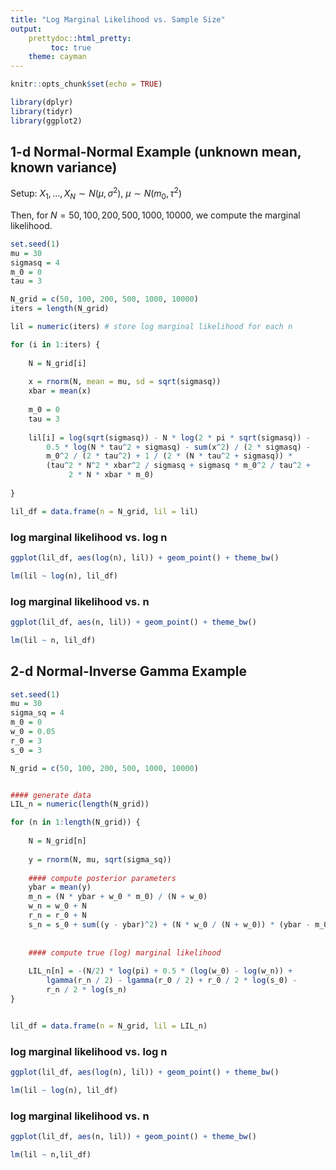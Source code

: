 ```yaml
---
title: "Log Marginal Likelihood vs. Sample Size"
output:
    prettydoc::html_pretty:
         toc: true
    theme: cayman
---
```


```r
knitr::opts_chunk$set(echo = TRUE)
```

```r
library(dplyr)
library(tidyr)
library(ggplot2)


```

## 1-d Normal-Normal Example (unknown mean, known variance)

Setup: $X_1, \ldots, X_N \sim N(\mu, \sigma^2)$, $\mu \sim N\left( m_0, \tau^2 \right)$ 

Then, for $N = 50, 100, 200, 500, 1000, 10000$, we compute the marginal likelihood. 

```r
set.seed(1)
mu = 30
sigmasq = 4
m_0 = 0 
tau = 3

N_grid = c(50, 100, 200, 500, 1000, 10000)
iters = length(N_grid)

lil = numeric(iters) # store log marginal likelihood for each n

for (i in 1:iters) {
    
    N = N_grid[i]
    
    x = rnorm(N, mean = mu, sd = sqrt(sigmasq))
    xbar = mean(x)
    
    m_0 = 0 
    tau = 3
    
    lil[i] = log(sqrt(sigmasq)) - N * log(2 * pi * sqrt(sigmasq)) - 
        0.5 * log(N * tau^2 + sigmasq) - sum(x^2) / (2 * sigmasq) - 
        m_0^2 / (2 * tau^2) + 1 / (2 * (N * tau^2 + sigmasq)) * 
        (tau^2 * N^2 * xbar^2 / sigmasq + sigmasq * m_0^2 / tau^2 + 
             2 * N * xbar * m_0)
    
}

lil_df = data.frame(n = N_grid, lil = lil)
```

### log marginal likelihood vs. log n

```r
ggplot(lil_df, aes(log(n), lil)) + geom_point() + theme_bw()

lm(lil ~ log(n), lil_df)
```

### log marginal likelihood vs. n

```r
ggplot(lil_df, aes(n, lil)) + geom_point() + theme_bw()

lm(lil ~ n, lil_df)
```




## 2-d Normal-Inverse Gamma Example

```r
set.seed(1)
mu = 30
sigma_sq = 4
m_0 = 0
w_0 = 0.05
r_0 = 3
s_0 = 3

N_grid = c(50, 100, 200, 500, 1000, 10000)


#### generate data
LIL_n = numeric(length(N_grid))

for (n in 1:length(N_grid)) {
    
    N = N_grid[n]
    
    y = rnorm(N, mu, sqrt(sigma_sq))
    
    #### compute posterior parameters
    ybar = mean(y)
    m_n = (N * ybar + w_0 * m_0) / (N + w_0)
    w_n = w_0 + N
    r_n = r_0 + N
    s_n = s_0 + sum((y - ybar)^2) + (N * w_0 / (N + w_0)) * (ybar - m_0)^2
    
    
    #### compute true (log) marginal likelihood
    
    LIL_n[n] = -(N/2) * log(pi) + 0.5 * (log(w_0) - log(w_n)) + 
        lgamma(r_n / 2) - lgamma(r_0 / 2) + r_0 / 2 * log(s_0) - 
        r_n / 2 * log(s_n)
}


lil_df = data.frame(n = N_grid, lil = LIL_n)
```


### log marginal likelihood vs. log n

```r
ggplot(lil_df, aes(log(n), lil)) + geom_point() + theme_bw()

lm(lil ~ log(n), lil_df)
```



### log marginal likelihood vs. n
```r
ggplot(lil_df, aes(n, lil)) + geom_point() + theme_bw()

lm(lil ~ n,lil_df)
```



